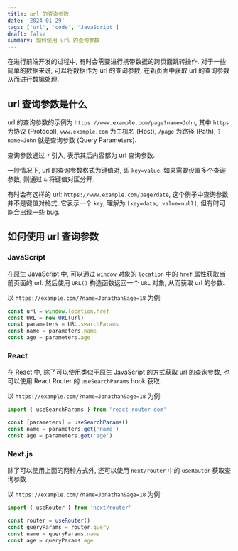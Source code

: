 ```yaml
---
title: url 的查询参数
date: '2024-01-29'
tags: ['url', 'code', 'JavaScript']
draft: false
summary: 如何使用 url 的查询参数
---
```


在进行前端开发的过程中, 有时会需要进行携带数据的跨页面跳转操作. 对于一些简单的数据来说, 可以将数据作为 url 的查询参数, 在新页面中获取 url 的查询参数从而进行数据处理.

## url 查询参数是什么

url 的查询参数的示例为 `https://www.example.com/page?name=John`, 其中 `https` 为协议 (Protocol), `www.example.com` 为主机名 (Host), `/page` 为路径 (Path), `?name=John` 就是查询参数 (Query Parameters).

查询参数通过 `?` 引入, 表示其后内容都为 url 查询参数.

一般情况下, url 的查询参数格式为键值对, 即 `key=value`. 如果需要设置多个查询参数, 则通过 `&` 将键值对区分开.

有时会有这样的 url: `https://www.example.com/page?date`, 这个例子中查询参数并不是键值对格式, 它表示一个 `key`, 理解为 `[key=data, value=null]`, 但有时可能会出现一些 bug.

## 如何使用 url 查询参数

### JavaScript

在原生 JavaScript 中, 可以通过 `window` 对象的 `location` 中的 `href` 属性获取当前页面的 url. 然后使用 `URL()` 构造函数返回一个 `URL` 对象, 从而获取 url 的参数.

以 `https://example.com/?name=Jonathan&age=18` 为例:

```js
const url = window.location.href
const URL = new URL(url)
const parameters = URL.searchParams
const name = parameters.name
const age = parameters.age
```

### React

在 React 中, 除了可以使用类似于原生 JavaScript 的方式获取 url 的查询参数, 也可以使用 React Router 的 `useSearchParams` hook 获取.

以 `https://example.com/?name=Jonathan&age=18` 为例:

```js
import { useSearchParams } from 'react-router-dom'

const [parameters] = useSearchParams()
const name = parameters.get('name')
const age = parameters.get('age')
```

### Next.js

除了可以使用上面的两种方式外, 还可以使用 `next/router` 中的 `useRouter` 获取查询参数.

以 `https://example.com/?name=Jonathan&age=18` 为例:

```js
import { useRouter } from 'next/router'

const router = useRouter()
const queryParams = router.query
const name = queryParams.name
const age = queryParams.age
```
